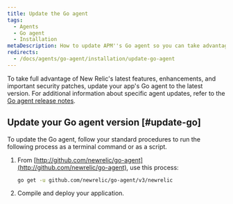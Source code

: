 ```yaml
---
title: Update the Go agent
tags:
  - Agents
  - Go agent
  - Installation
metaDescription: How to update APM''s Go agent so you can take advantage of the latest features, enhancements, and important security patches.
redirects:
  - /docs/agents/go-agent/installation/update-go-agent
---
```


To take full advantage of New Relic's latest features, enhancements, and important security patches, update your app's Go agent to the latest version. For additional information about specific agent updates, refer to the [Go agent release notes](/docs/release-notes/agent-release-notes/go-release-notes).

## Update your Go agent version [#update-go]

To update the Go agent, follow your standard procedures to run the following process as a terminal command or as a script.

1. From [http://github.com/newrelic/go-agent](http://github.com/newrelic/go-agent), use this process:

   ```bash
   go get -u github.com/newrelic/go-agent/v3/newrelic
   ```
2. Compile and deploy your application.
